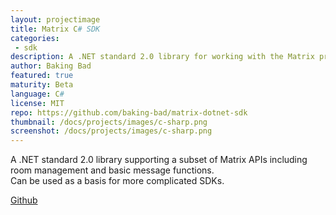 ```yaml
---
layout: projectimage
title: Matrix C# SDK
categories: 
 - sdk
description: A .NET standard 2.0 library for working with the Matrix protocol
author: Baking Bad
featured: true
maturity: Beta
language: C#
license: MIT
repo: https://github.com/baking-bad/matrix-dotnet-sdk
thumbnail: /docs/projects/images/c-sharp.png
screenshot: /docs/projects/images/c-sharp.png
---
```


A .NET standard 2.0 library supporting a subset of Matrix APIs including room management and basic message functions.  
Can be used as a basis for more complicated SDKs.

[Github](https://github.com/baking-bad/matrix-dotnet-sdk)
